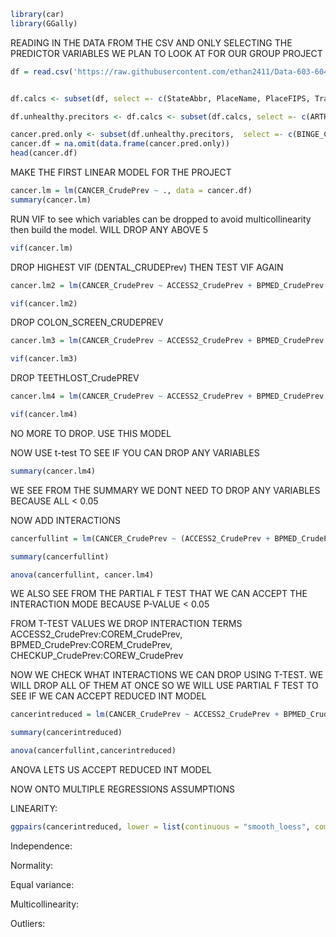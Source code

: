 
```r
library(car)
library(GGally)

```


READING IN THE DATA FROM THE CSV AND ONLY SELECTING THE PREDICTOR VARIABLES WE PLAN TO LOOK AT FOR OUR GROUP PROJECT
```r
df = read.csv('https://raw.githubusercontent.com/ethan2411/Data-603-604/main/603%20Data/500_Cities__Census_Tract-level_Data__GIS_Friendly_Format___2019_release_20231106.csv')


df.calcs <- subset(df, select =- c(StateAbbr, PlaceName, PlaceFIPS, TractFIPS,Place_TractID,Population2010, ACCESS2_Crude95CI, ARTHRITIS_Crude95CI, BINGE_Crude95CI, BPHIGH_Crude95CI, BPMED_Crude95CI, CANCER_Crude95CI, CASTHMA_Crude95CI, CHD_Crude95CI, CHECKUP_Crude95CI, CHOLSCREEN_Crude95CI, COLON_SCREEN_Crude95CI,COPD_Crude95CI, COREM_Crude95CI, COREW_Crude95CI, CSMOKING_Crude95CI, DENTAL_Crude95CI,DIABETES_Crude95CI,  HIGHCHOL_Crude95CI, KIDNEY_Crude95CI, LPA_Crude95CI, MAMMOUSE_Crude95CI, MHLTH_Crude95CI, OBESITY_Crude95CI, PAPTEST_Crude95CI, PHLTH_Crude95CI, SLEEP_Crude95CI, STROKE_Crude95CI, TEETHLOST_Crude95CI, Geolocation))

df.unhealthy.precitors <- df.calcs <- subset(df.calcs, select =- c(ARTHRITIS_CrudePrev, BPHIGH_CrudePrev, CASTHMA_CrudePrev, CHD_CrudePrev, COPD_CrudePrev, DIABETES_CrudePrev, HIGHCHOL_CrudePrev, KIDNEY_CrudePrev, MAMMOUSE_CrudePrev, MHLTH_CrudePrev, PHLTH_CrudePrev, STROKE_CrudePrev))

cancer.pred.only <- subset(df.unhealthy.precitors,  select =- c(BINGE_CrudePrev, CSMOKING_CrudePrev, LPA_CrudePrev, OBESITY_CrudePrev, SLEEP_CrudePrev))
cancer.df = na.omit(data.frame(cancer.pred.only))
head(cancer.df)

```



MAKE THE FIRST LINEAR MODEL FOR THE PROJECT

```r
cancer.lm = lm(CANCER_CrudePrev ~ ., data = cancer.df)
summary(cancer.lm)
```


RUN VIF to see which variables can be dropped to avoid multicollinearity then build the model. WILL DROP ANY ABOVE 5


```r

vif(cancer.lm)

```

DROP HIGHEST VIF (DENTAL_CRUDEPrev) THEN TEST VIF AGAIN

```r
cancer.lm2 = lm(CANCER_CrudePrev ~ ACCESS2_CrudePrev + BPMED_CrudePrev + CHECKUP_CrudePrev + CHOLSCREEN_CrudePrev + COLON_SCREEN_CrudePrev + COREM_CrudePrev + COREW_CrudePrev + PAPTEST_CrudePrev + TEETHLOST_CrudePrev, data = cancer.df)

vif(cancer.lm2)

```

DROP COLON_SCREEN_CRUDEPREV


```r
cancer.lm3 = lm(CANCER_CrudePrev ~ ACCESS2_CrudePrev + BPMED_CrudePrev + CHECKUP_CrudePrev + CHOLSCREEN_CrudePrev + COREM_CrudePrev + COREW_CrudePrev + PAPTEST_CrudePrev + TEETHLOST_CrudePrev, data = cancer.df)

vif(cancer.lm3)
```

DROP TEETHLOST_CrudePREV

```r
cancer.lm4 = lm(CANCER_CrudePrev ~ ACCESS2_CrudePrev + BPMED_CrudePrev + CHECKUP_CrudePrev + CHOLSCREEN_CrudePrev + COREM_CrudePrev + COREW_CrudePrev + PAPTEST_CrudePrev, data = cancer.df)

vif(cancer.lm4)
```

NO MORE TO DROP. USE THIS MODEL

NOW USE t-test TO SEE IF YOU CAN DROP ANY VARIABLES

```r
summary(cancer.lm4)
```

WE SEE FROM THE SUMMARY WE DONT NEED TO DROP ANY VARIABLES BECAUSE ALL < 0.05


NOW ADD INTERACTIONS 


```r
cancerfullint = lm(CANCER_CrudePrev ~ (ACCESS2_CrudePrev + BPMED_CrudePrev + CHECKUP_CrudePrev + CHOLSCREEN_CrudePrev + COREM_CrudePrev + COREW_CrudePrev + PAPTEST_CrudePrev)^2, data = cancer.df)

summary(cancerfullint)

anova(cancerfullint, cancer.lm4)

```

WE ALSO SEE FROM THE PARTIAL F TEST THAT WE CAN ACCEPT THE INTERACTION MODE BECAUSE P-VALUE < 0.05


FROM T-TEST VALUES WE DROP INTERACTION TERMS ACCESS2_CrudePrev:COREM_CrudePrev, BPMED_CrudePrev:COREM_CrudePrev, CHECKUP_CrudePrev:COREW_CrudePrev


NOW WE CHECK WHAT INTERACTIONS WE CAN DROP USING T-TEST. WE WILL DROP ALL OF THEM AT ONCE SO WE WILL USE PARTIAL F TEST TO SEE IF WE CAN ACCEPT REDUCED INT MODEL
```r

cancerintreduced = lm(CANCER_CrudePrev ~ ACCESS2_CrudePrev + BPMED_CrudePrev + CHECKUP_CrudePrev + CHOLSCREEN_CrudePrev + COREM_CrudePrev + COREW_CrudePrev + PAPTEST_CrudePrev + ACCESS2_CrudePrev:BPMED_CrudePrev + ACCESS2_CrudePrev:CHECKUP_CrudePrev + ACCESS2_CrudePrev:CHOLSCREEN_CrudePrev + ACCESS2_CrudePrev:COREW_CrudePrev + ACCESS2_CrudePrev:PAPTEST_CrudePrev + BPMED_CrudePrev:CHECKUP_CrudePrev + BPMED_CrudePrev:CHOLSCREEN_CrudePrev + BPMED_CrudePrev:COREW_CrudePrev + BPMED_CrudePrev:PAPTEST_CrudePrev + CHECKUP_CrudePrev:CHOLSCREEN_CrudePrev + CHECKUP_CrudePrev:COREM_CrudePrev + CHECKUP_CrudePrev:PAPTEST_CrudePrev + CHOLSCREEN_CrudePrev:COREM_CrudePrev + CHOLSCREEN_CrudePrev:COREW_CrudePrev + CHOLSCREEN_CrudePrev:PAPTEST_CrudePrev + COREM_CrudePrev:COREW_CrudePrev + COREM_CrudePrev:PAPTEST_CrudePrev + COREW_CrudePrev:PAPTEST_CrudePrev, data = cancer.df)

summary(cancerintreduced)

anova(cancerfullint,cancerintreduced)
```

ANOVA LETS US ACCEPT REDUCED INT MODEL



NOW ONTO MULTIPLE REGRESSIONS ASSUMPTIONS 




LINEARITY:
```r
ggpairs(cancerintreduced, lower = list(continuous = "smooth_loess", combo = "facethist", discrete = "facetbar", na = "na"))

```


Independence:



Normality:



Equal variance:



Multicollinearity:




Outliers:













































































































































































